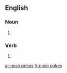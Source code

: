==English==

===Noun===
{{head|en|noun plural form}}

# {{plural of|nose poke|lang=en}}

===Verb===
{{head|en|verb form}}

# {{en-third-person singular of|nose poke}}

[[ar:nose pokes]]
[[fr:nose pokes]]